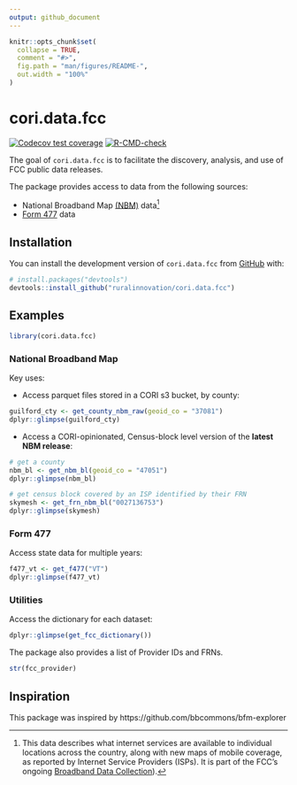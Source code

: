 ```yaml
---
output: github_document
---
```


<!-- README.md is generated from README.Rmd. Please edit that file -->

```r
knitr::opts_chunk$set(
  collapse = TRUE,
  comment = "#>",
  fig.path = "man/figures/README-",
  out.width = "100%"
)
```

# cori.data.fcc

<!-- badges: start -->
[![Codecov test coverage](https://codecov.io/gh/ruralinnovation/cori.data.fcc/branch/main/graph/badge.svg)](https://app.codecov.io/gh/ruralinnovation/cori.data.fcc?branch=main)
[![R-CMD-check](https://github.com/ruralinnovation/cori.data.fcc/actions/workflows/R-CMD-check.yaml/badge.svg)](https://github.com/ruralinnovation/cori.data.fcc/actions/workflows/R-CMD-check.yaml)
<!-- badges: end -->

The goal of `cori.data.fcc` is to facilitate the discovery, analysis, and use of FCC public data releases.

The package provides access to data from the following sources:

  -  National Broadband Map [(NBM)](https://broadbandmap.fcc.gov/home) data[^bdc]
  -  [Form 477](https://www.fcc.gov/general/broadband-deployment-data-fcc-form-477) data

[^bdc]: This data describes what internet services are available to individual locations across the country, along with new maps of mobile coverage, as reported by Internet Service Providers (ISPs). It is part of the FCC’s ongoing [Broadband Data Collection](https://broadbandmap.fcc.gov/data-download/nationwide-data)).

## Installation

You can install the development version of `cori.data.fcc` from [GitHub](https://github.com/) with:

``` r
# install.packages("devtools")
devtools::install_github("ruralinnovation/cori.data.fcc")
```

## Examples

```r
library(cori.data.fcc)
```

### National Broadband Map

Key uses:

- Access parquet files stored in a CORI s3 bucket, by county:

```r
guilford_cty <- get_county_nbm_raw(geoid_co = "37081")
dplyr::glimpse(guilford_cty)
```

- Access a CORI-opinionated, Census-block level version of the **latest NBM release**:

```r
# get a county
nbm_bl <- get_nbm_bl(geoid_co = "47051")
dplyr::glimpse(nbm_bl)

# get census block covered by an ISP identified by their FRN
skymesh <- get_frn_nbm_bl("0027136753")
dplyr::glimpse(skymesh)

```

### Form 477

Access state data for multiple years:

```r
f477_vt <- get_f477("VT")
dplyr::glimpse(f477_vt)
```

### Utilities

Access the dictionary for each dataset:

```r
dplyr::glimpse(get_fcc_dictionary())
```


The package also provides a list of Provider IDs and FRNs.

```r
str(fcc_provider)
```

## Inspiration

This package was inspired by https://github.com/bbcommons/bfm-explorer 
